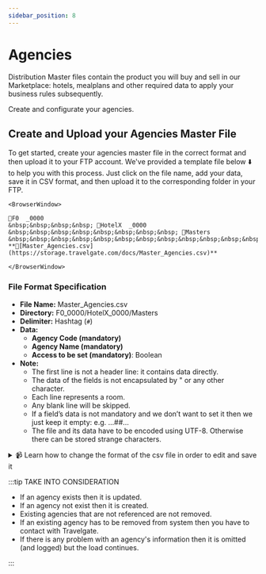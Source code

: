 ```yaml
---
sidebar_position: 8
---
```


# Agencies

Distribution Master files contain the product you will buy and sell in our Marketplace: hotels, mealplans and other required data to apply your business rules subsequently.

Create and configurate your agencies.


## Create and Upload your Agencies Master File

To get started, create your agencies master file in the correct format and then upload it to your FTP account. We've provided a template file below ⬇️ to help you with this process. Just click on the file name, add your data, save it in CSV format, and then upload it to the corresponding folder in your FTP.


```mdx-code-block
<BrowserWindow>

📁F0  _0000  
&nbsp;&nbsp;&nbsp;&nbsp; 📁HotelX  _0000  
&nbsp;&nbsp;&nbsp;&nbsp;&nbsp;&nbsp;&nbsp;&nbsp; 📁Masters  
&nbsp;&nbsp;&nbsp;&nbsp;&nbsp;&nbsp;&nbsp;&nbsp;&nbsp;&nbsp;&nbsp;&nbsp; **📄[Master_Agencies.csv](https://storage.travelgate.com/docs/Master_Agencies.csv)**  

</BrowserWindow>
```


### File Format Specification

* **File Name:** Master_Agencies.csv
* **Directory:** F0\_0000/HotelX\_0000/Masters
* **Delimiter:** Hashtag (`#`)
* **Data:**
   * **Agency Code (mandatory)**
   * **Agency Name (mandatory)**
   * **Access to be set (mandatory)**: Boolean
* **Note:**
   * The first line is not a header line: it contains data directly.
   * The data of the fields is not encapsulated by " or any other character.
   * Each line represents a room.
   * Any blank line will be skipped.
   * If a field’s data is not mandatory and we don’t want to set it then we just keep it empty: e.g. …##…
   * The file and its data have to be encoded using UTF-8. Otherwise there can be stored strange characters.


<details>
    <summary>📹 Learn how to change the format of the csv file in order to edit and save it</summary>
    <div>
        <div><iframe width="560" height="315" src="https://www.youtube.com/embed/XkOk3SkZ0Sg?si=TYhN1QfMwYE1fusw&amp;controls=0" title="YouTube video player" frameborder="0" allow="accelerometer; autoplay; clipboard-write; encrypted-media; gyroscope; picture-in-picture; web-share" allowfullscreen></iframe></div>
    </div>
</details>


:::tip TAKE INTO CONSIDERATION

* If an agency exists then it is updated.
* If an agency not exist then it is created.
* Existing agencies that are not referenced are not removed.
* If an existing agency has to be removed from system then you have to contact with Travelgate.
* If there is any problem with an agency's information then it is omitted (and logged) but the load continues.

:::
